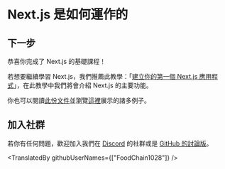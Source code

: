 # Next.js 是如何運作的

## 下一步

恭喜你完成了 Next.js 的基礎課程！

若想要繼續學習 Next.js，我們推薦此教學：「[建立你的第一個 Next.js 應用程式](/learn/basics/create-nextjs-app)」，在此教學中我們將會介紹 Next.js 的主要功能。

你也可以閱讀[此份文件](/docs/getting-started)並瀏覽[這裡](/examples)展示的諸多例子。

## 加入社群

若你有任何問題，歡迎加入我們在 [Discord](https://nextjs.org/discord) 的社群或是 [GitHub 的討論版](https://github.com/vercel/next.js/discussions)。

<TranslatedBy githubUserNames={["FoodChain1028"]} />

